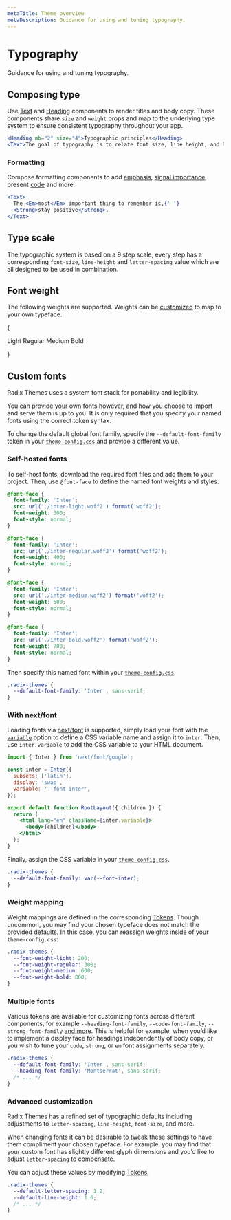 ```yaml
---
metaTitle: Theme overview
metaDescription: Guidance for using and tuning typography.
---
```


# Typography

<Description>Guidance for using and tuning typography.</Description>

## Composing type

Use [Text](/themes/docs/components/text) and [Heading](/themes/docs/components/heading) components to render titles and body copy. These components share `size` and `weight` props and map to the underlying type system to ensure consistent typography throughout your app.

```jsx live=true
<Heading mb="2" size="4">Typographic principles</Heading>
<Text>The goal of typography is to relate font size, line height, and line width in a proportional way that maximizes beauty and makes reading easier and more pleasant.</Text>
```

### Formatting

Compose formatting components to add [emphasis](/themes/docs/components/em), [signal importance](/themes/docs/components/strong), present [code](/themes/docs/components/code) and more.

```jsx live=true
<Text>
  The <Em>most</Em> important thing to remember is,{' '}
  <Strong>stay positive</Strong>.
</Text>
```

## Type scale

The typographic system is based on a 9 step scale, every step has a corresponding `font-size`, `line-height` and `letter-spacing` value which are all designed to be used in combination.

<Box my="7">
  <ThemesFontSizeScale />
</Box>

<ThemesFontSizeTable />

## Font weight

The following weights are supported. Weights can be [customized](/themes/docs/theme/typography#weight-mapping) to map to your own typeface.

{

<Theme className="radix-themes-default-fonts">
  <Card size="2" my="5">
    <Text weight="light" as="div" size="6">
      Light
    </Text>
    <Text weight="regular" as="div" size="6">
      Regular
    </Text>
    <Text weight="medium" as="div" size="6">
      Medium
    </Text>
    <Text weight="bold" as="div" size="6">
      Bold
    </Text>
  </Card>
</Theme>

}

<ThemesFontWeightTable />

## Custom fonts

Radix Themes uses a system font stack for portability and legibility.

<ThemesFontFamilyTable />

You can provide your own fonts however, and how you choose to import and serve them is up to you. It is only required that you specify your named fonts using the correct token syntax.

To change the default global font family, specify the `--default-font-family` token in your [`theme-config.css`](/themes/docs/theme/token-reference#modifying-tokens) and provide a different value.

### Self-hosted fonts

To self-host fonts, download the required font files and add them to your project. Then, use `@font-face` to define the named font weights and styles.

```css
@font-face {
  font-family: 'Inter';
  src: url('./inter-light.woff2') format('woff2');
  font-weight: 300;
  font-style: normal;
}

@font-face {
  font-family: 'Inter';
  src: url('./inter-regular.woff2') format('woff2');
  font-weight: 400;
  font-style: normal;
}

@font-face {
  font-family: 'Inter';
  src: url('./inter-medium.woff2') format('woff2');
  font-weight: 500;
  font-style: normal;
}

@font-face {
  font-family: 'Inter';
  src: url('./inter-bold.woff2') format('woff2');
  font-weight: 700;
  font-style: normal;
}
```

Then specify this named font within your [`theme-config.css`](/themes/docs/theme/token-reference#modifying-tokens).

```css
.radix-themes {
  --default-font-family: 'Inter', sans-serif;
}
```

### With next/font

Loading fonts via [next/font](https://nextjs.org/docs/app/api-reference/components/font) is supported, simply load your font with the [`variable`](https://nextjs.org/docs/app/api-reference/components/font#variable) option to define a CSS variable name and assign it to `inter`. Then, use `inter.variable` to add the CSS variable to your HTML document.

```jsx
import { Inter } from 'next/font/google';

const inter = Inter({
  subsets: ['latin'],
  display: 'swap',
  variable: '--font-inter',
});

export default function RootLayout({ children }) {
  return (
    <html lang="en" className={inter.variable}>
      <body>{children}</body>
    </html>
  );
}
```

Finally, assign the CSS variable in your [`theme-config.css`](/themes/docs/theme/token-reference#modifying-tokens).

```css
.radix-themes {
  --default-font-family: var(--font-inter);
}
```

### Weight mapping

Weight mappings are defined in the corresponding [Tokens](/themes/docs/theme/token-reference). Though uncommon, you may find your chosen typeface does not match the provided defaults. In this case, you can reassign weights inside of your `theme-config.css`:

```css
.radix-themes {
  --font-weight-light: 200;
  --font-weight-regular: 300;
  --font-weight-medium: 600;
  --font-weight-bold: 800;
}
```

### Multiple fonts

Various tokens are available for customizing fonts across different components, for example `--heading-font-family`, `--code-font-family`, `--strong-font-family` [and more](/themes/docs/theme/token-reference). This is helpful for example, when you’d like to implement a display face for headings independently of body copy, or you wish to tune your `code`, `strong`, or `em` font assignments separately.

```css
.radix-themes {
  --default-font-family: 'Inter', sans-serif;
  --heading-font-family: 'Montserrat', sans-serif;
  /* ... */
}
```

### Advanced customization

Radix Themes has a refined set of typographic defaults including adjustments to `letter-spacing`, `line-height`, `font-size`, and more.

When changing fonts it can be desirable to tweak these settings to have them compliment your chosen typeface. For example, you may find that your custom font has slightly different glyph dimensions and you’d like to adjust `letter-spacing` to compensate.

You can adjust these values by modifying [Tokens](/themes/docs/theme/token-reference).

```css
.radix-themes {
  --default-letter-spacing: 1.2;
  --default-line-height: 1.6;
  /* ... */
}
```
